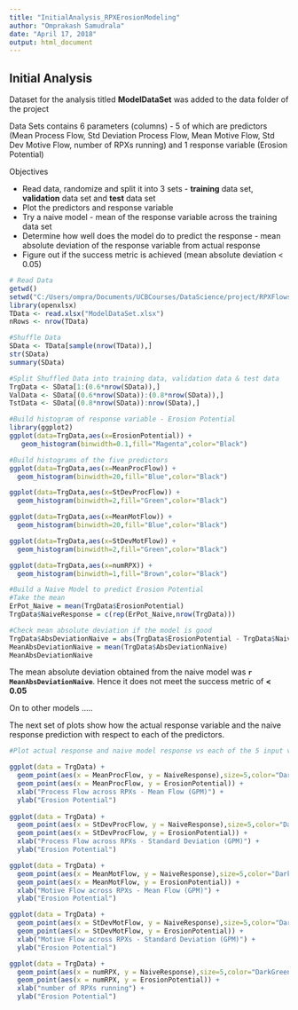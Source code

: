 ```yaml
---
title: "InitialAnalysis_RPXErosionModeling"
author: "Omprakash Samudrala"
date: "April 17, 2018"
output: html_document
---
```


## Initial Analysis

Dataset for the analysis titled **ModelDataSet** was added to the data folder of the project

Data Sets contains 6 parameters (columns) - 5 of which are predictors (Mean Process Flow, Std Deviation Process Flow, Mean Motive Flow, Std Dev Motive Flow, number of RPXs running) and 1 response variable (Erosion Potential)

Objectives

* Read data, randomize and split it into 3 sets - **training** data set, **validation** data set and **test** data set
* Plot the predictors and response variable
* Try a naive model - mean of the response variable across the training data set
* Determine how well does the model do to predict the response - mean absolute deviation of the response variable from actual response
* Figure out if the success metric is achieved (mean absolute deviation < 0.05)

```r
# Read Data
getwd()
setwd("C:/Users/ompra/Documents/UCBCourses/DataScience/project/RPXFlows/data")
library(openxlsx)
TData <- read.xlsx("ModelDataSet.xlsx")
nRows <- nrow(TData)

#Shuffle Data
SData <- TData[sample(nrow(TData)),]
str(SData)
summary(SData)

#Split Shuffled Data into training data, validation data & test data
TrgData <- SData[1:(0.6*nrow(SData)),]
ValData <- SData[(0.6*nrow(SData)):(0.8*nrow(SData)),]
TstData <- SData[(0.8*nrow(SData)):nrow(SData),]

#Build histogram of response variable - Erosion Potential
library(ggplot2)
ggplot(data=TrgData,aes(x=ErosionPotential)) +
   geom_histogram(binwidth=0.1,fill="Magenta",color="Black")

#Build histograms of the five predictors
ggplot(data=TrgData,aes(x=MeanProcFlow)) +
  geom_histogram(binwidth=20,fill="Blue",color="Black")

ggplot(data=TrgData,aes(x=StDevProcFlow)) +
  geom_histogram(binwidth=2,fill="Green",color="Black")

ggplot(data=TrgData,aes(x=MeanMotFlow)) +
  geom_histogram(binwidth=20,fill="Blue",color="Black")

ggplot(data=TrgData,aes(x=StDevMotFlow)) +
  geom_histogram(binwidth=2,fill="Green",color="Black")

ggplot(data=TrgData,aes(x=numRPX)) +
  geom_histogram(binwidth=1,fill="Brown",color="Black")

#Build a Naive Model to predict Erosion Potential
#Take the mean
ErPot_Naive = mean(TrgData$ErosionPotential)
TrgData$NaiveResponse = c(rep(ErPot_Naive,nrow(TrgData)))

#Check mean absolute deviation if the model is good
TrgData$AbsDeviationNaive = abs(TrgData$ErosionPotential - TrgData$NaiveResponse)
MeanAbsDeviationNaive = mean(TrgData$AbsDeviationNaive)
MeanAbsDeviationNaive
```


The mean absolute deviation obtained from the naive model was **`r MeanAbsDeviationNaive`**. Hence it does not meet the success metric of **< 0.05**

On to other models .....

The next set of plots show how the actual response variable and the naive response prediction with respect to each of the predictors.


```r
#Plot actual response and naive model response vs each of the 5 input variables

ggplot(data = TrgData) +
  geom_point(aes(x = MeanProcFlow, y = NaiveResponse),size=5,color="DarkGreen") +
  geom_point(aes(x = MeanProcFlow, y = ErosionPotential)) + 
  xlab("Process Flow across RPXs - Mean Flow (GPM)") +
  ylab("Erosion Potential")
  
ggplot(data = TrgData) +
  geom_point(aes(x = StDevProcFlow, y = NaiveResponse),size=5,color="DarkGreen") +
  geom_point(aes(x = StDevProcFlow, y = ErosionPotential)) + 
  xlab("Process Flow across RPXs - Standard Deviation (GPM)") +
  ylab("Erosion Potential")

ggplot(data = TrgData) +
  geom_point(aes(x = MeanMotFlow, y = NaiveResponse),size=5,color="DarkGreen") +
  geom_point(aes(x = MeanMotFlow, y = ErosionPotential)) + 
  xlab("Motive Flow across RPXs - Mean Flow (GPM)") +
  ylab("Erosion Potential")

ggplot(data = TrgData) +
  geom_point(aes(x = StDevMotFlow, y = NaiveResponse),size=5,color="DarkGreen") +
  geom_point(aes(x = StDevMotFlow, y = ErosionPotential)) + 
  xlab("Motive Flow across RPXs - Standard Deviation (GPM)") +
  ylab("Erosion Potential")

ggplot(data = TrgData) +
  geom_point(aes(x = numRPX, y = NaiveResponse),size=5,color="DarkGreen") +
  geom_point(aes(x = numRPX, y = ErosionPotential)) + 
  xlab("number of RPXs running") +
  ylab("Erosion Potential")
```

